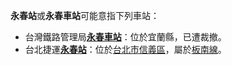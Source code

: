 '''永春站'''或'''永春車站'''可能意指下列車站：
*台灣鐵路管理局'''[[永春車站|永春車站]]'''：位於宜蘭縣，已遭裁撤。
*台北捷運'''[[永春站_(台北市)|永春站]]'''：位於[[台北市|台北市]][[信義區_(台北市)|信義區]]，屬於[[板南線|板南線]]。

{{disambig|Cat=四字車站名消歧義}}